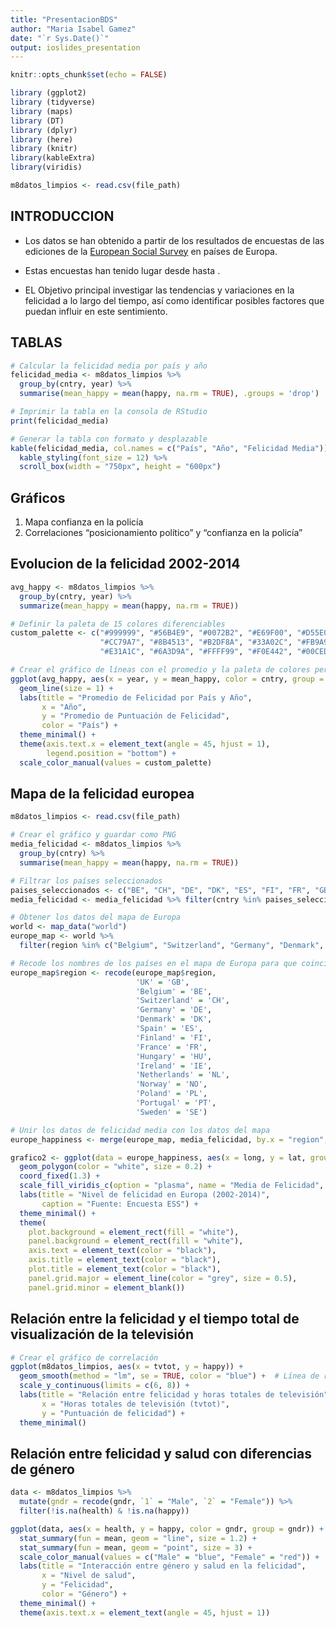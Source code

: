 ```yaml
---
title: "PresentacionBDS"
author: "Maria Isabel Gamez"
date: "`r Sys.Date()`"
output: ioslides_presentation
---
```


```r
knitr::opts_chunk$set(echo = FALSE)
```

```r
library (ggplot2)
library (tidyverse)
library (maps)
library (DT)
library (dplyr)
library (here)
library (knitr)
library(kableExtra)
library(viridis)

m8datos_limpios <- read.csv(file_path)
```

## INTRODUCCION

* Los datos se han obtenido a partir de los resultados de \Sexpr{nrow(m8datos_limpios)} encuestas de las \Sexpr{length(unique(m8datos_limpios$year))} ediciones de la [European Social Survey](https://www.europeansocialsurvey.org/) en \Sexpr{length(unique(m8datos_limpios$cntry))} países de Europa. 

* Estas encuestas han tenido lugar desde \Sexpr{min(m8datos_limpios$year)} hasta \Sexpr{max(m8datos_limpios$year)}.

* EL Objetivo principal investigar las tendencias y variaciones en la felicidad a lo largo del tiempo, así como identificar posibles factores que puedan influir en este sentimiento.


## TABLAS

```r


# Calcular la felicidad media por país y año
felicidad_media <- m8datos_limpios %>%
  group_by(cntry, year) %>%
  summarise(mean_happy = mean(happy, na.rm = TRUE), .groups = 'drop')

# Imprimir la tabla en la consola de RStudio
print(felicidad_media)

# Generar la tabla con formato y desplazable
kable(felicidad_media, col.names = c("País", "Año", "Felicidad Media")) %>%
  kable_styling(font_size = 12) %>%
  scroll_box(width = "750px", height = "600px")
```

## Gráficos

1. Mapa confianza en la policía
2. Correlaciones "posicionamiento político" y "confianza en la policía"

## Evolucion de la felicidad 2002-2014

```r
avg_happy <- m8datos_limpios %>%
  group_by(cntry, year) %>%
  summarize(mean_happy = mean(happy, na.rm = TRUE))

# Definir la paleta de 15 colores diferenciables
custom_palette <- c("#999999", "#56B4E9", "#0072B2", "#E69F00", "#D55E00",
                    "#CC79A7", "#8B4513", "#B2DF8A", "#33A02C", "#FB9A99",
                    "#E31A1C", "#6A3D9A", "#FFFF99", "#F0E442", "#00CED1")

# Crear el gráfico de líneas con el promedio y la paleta de colores personalizada
ggplot(avg_happy, aes(x = year, y = mean_happy, color = cntry, group = cntry)) +
  geom_line(size = 1) +
  labs(title = "Promedio de Felicidad por País y Año",
       x = "Año",
       y = "Promedio de Puntuación de Felicidad",
       color = "País") +
  theme_minimal() +
  theme(axis.text.x = element_text(angle = 45, hjust = 1),
        legend.position = "bottom") +
  scale_color_manual(values = custom_palette)
```

## Mapa de la felicidad europea 

```r
m8datos_limpios <- read.csv(file_path)

# Crear el gráfico y guardar como PNG
media_felicidad <- m8datos_limpios %>%
  group_by(cntry) %>%
  summarise(mean_happy = mean(happy, na.rm = TRUE))

# Filtrar los países seleccionados
paises_seleccionados <- c("BE", "CH", "DE", "DK", "ES", "FI", "FR", "GB", "HU", "IE", "NL", "NO", "PL", "PT", "SE")
media_felicidad <- media_felicidad %>% filter(cntry %in% paises_seleccionados)

# Obtener los datos del mapa de Europa
world <- map_data("world")
europe_map <- world %>%
  filter(region %in% c("Belgium", "Switzerland", "Germany", "Denmark", "Spain", "Finland", "France", "UK", "Hungary", "Ireland", "Netherlands", "Norway", "Poland", "Portugal", "Sweden"))

# Recode los nombres de los países en el mapa de Europa para que coincidan con los códigos de país
europe_map$region <- recode(europe_map$region, 
                            'UK' = 'GB',
                            'Belgium' = 'BE',
                            'Switzerland' = 'CH',
                            'Germany' = 'DE',
                            'Denmark' = 'DK',
                            'Spain' = 'ES',
                            'Finland' = 'FI',
                            'France' = 'FR',
                            'Hungary' = 'HU',
                            'Ireland' = 'IE',
                            'Netherlands' = 'NL',
                            'Norway' = 'NO',
                            'Poland' = 'PL',
                            'Portugal' = 'PT',
                            'Sweden' = 'SE')

# Unir los datos de felicidad media con los datos del mapa
europe_happiness <- merge(europe_map, media_felicidad, by.x = "region", by.y = "cntry")

grafico2 <- ggplot(data = europe_happiness, aes(x = long, y = lat, group = group, fill = mean_happy)) +
  geom_polygon(color = "white", size = 0.2) +
  coord_fixed(1.3) +
  scale_fill_viridis_c(option = "plasma", name = "Media de Felicidad", na.value = "grey50") +
  labs(title = "Nivel de felicidad en Europa (2002-2014)",
       caption = "Fuente: Encuesta ESS") +
  theme_minimal() +
  theme(
    plot.background = element_rect(fill = "white"),
    panel.background = element_rect(fill = "white"),
    axis.text = element_text(color = "black"),
    axis.title = element_text(color = "black"),
    plot.title = element_text(color = "black"),
    panel.grid.major = element_line(color = "grey", size = 0.5),
    panel.grid.minor = element_blank())
```


## Relación entre la felicidad y el tiempo total de visualización de la televisión 

```r

# Crear el gráfico de correlación
ggplot(m8datos_limpios, aes(x = tvtot, y = happy)) +
  geom_smooth(method = "lm", se = TRUE, color = "blue") +  # Línea de regresión con intervalo de confianza
  scale_y_continuous(limits = c(6, 8)) +
  labs(title = "Relación entre felicidad y horas totales de televisión",
       x = "Horas totales de televisión (tvtot)",
       y = "Puntuación de felicidad") +
  theme_minimal()

```

## Relación entre felicidad y salud con diferencias de género

```r

data <- m8datos_limpios %>%
  mutate(gndr = recode(gndr, `1` = "Male", `2` = "Female")) %>%
  filter(!is.na(health) & !is.na(happy))

ggplot(data, aes(x = health, y = happy, color = gndr, group = gndr)) +
  stat_summary(fun = mean, geom = "line", size = 1.2) +
  stat_summary(fun = mean, geom = "point", size = 3) +
  scale_color_manual(values = c("Male" = "blue", "Female" = "red")) +
  labs(title = "Interacción entre género y salud en la felicidad",
       x = "Nivel de salud",
       y = "Felicidad",
       color = "Género") +
  theme_minimal() +
  theme(axis.text.x = element_text(angle = 45, hjust = 1))
```

